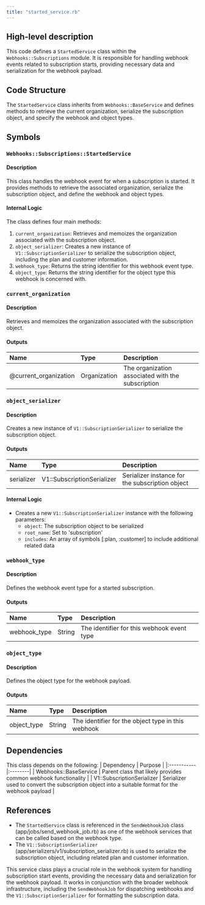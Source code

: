 ```yaml
---
title: "started_service.rb"
---
```


## High-level description
This code defines a `StartedService` class within the `Webhooks::Subscriptions` module. It is responsible for handling webhook events related to subscription starts, providing necessary data and serialization for the webhook payload.

## Code Structure
The `StartedService` class inherits from `Webhooks::BaseService` and defines methods to retrieve the current organization, serialize the subscription object, and specify the webhook and object types.

## Symbols

### `Webhooks::Subscriptions::StartedService`
#### Description
This class handles the webhook event for when a subscription is started. It provides methods to retrieve the associated organization, serialize the subscription object, and define the webhook and object types.

#### Internal Logic
The class defines four main methods:

1. `current_organization`: Retrieves and memoizes the organization associated with the subscription object.
2. `object_serializer`: Creates a new instance of `V1::SubscriptionSerializer` to serialize the subscription object, including the plan and customer information.
3. `webhook_type`: Returns the string identifier for this webhook event type.
4. `object_type`: Returns the string identifier for the object type this webhook is concerned with.

### `current_organization`
#### Description
Retrieves and memoizes the organization associated with the subscription object.

#### Outputs
| Name | Type | Description |
|:-----|:-----|:------------|
| @current_organization | Organization | The organization associated with the subscription |

### `object_serializer`
#### Description
Creates a new instance of `V1::SubscriptionSerializer` to serialize the subscription object.

#### Outputs
| Name | Type | Description |
|:-----|:-----|:------------|
| serializer | V1::SubscriptionSerializer | Serializer instance for the subscription object |

#### Internal Logic
- Creates a new `V1::SubscriptionSerializer` instance with the following parameters:
  - `object`: The subscription object to be serialized
  - `root_name`: Set to 'subscription'
  - `includes`: An array of symbols [:plan, :customer] to include additional related data

### `webhook_type`
#### Description
Defines the webhook event type for a started subscription.

#### Outputs
| Name | Type | Description |
|:-----|:-----|:------------|
| webhook_type | String | The identifier for this webhook event type |

### `object_type`
#### Description
Defines the object type for the webhook payload.

#### Outputs
| Name | Type | Description |
|:-----|:-----|:------------|
| object_type | String | The identifier for the object type in this webhook |

## Dependencies
This class depends on the following:
| Dependency | Purpose |
|:-----------|:--------|
| Webhooks::BaseService | Parent class that likely provides common webhook functionality |
| V1::SubscriptionSerializer | Serializer used to convert the subscription object into a suitable format for the webhook payload |

## References
- The `StartedService` class is referenced in the `SendWebhookJob` class (app/jobs/send_webhook_job.rb) as one of the webhook services that can be called based on the webhook type.
- The `V1::SubscriptionSerializer` (app/serializers/v1/subscription_serializer.rb) is used to serialize the subscription object, including related plan and customer information.

This service class plays a crucial role in the webhook system for handling subscription start events, providing the necessary data and serialization for the webhook payload. It works in conjunction with the broader webhook infrastructure, including the `SendWebhookJob` for dispatching webhooks and the `V1::SubscriptionSerializer` for formatting the subscription data.